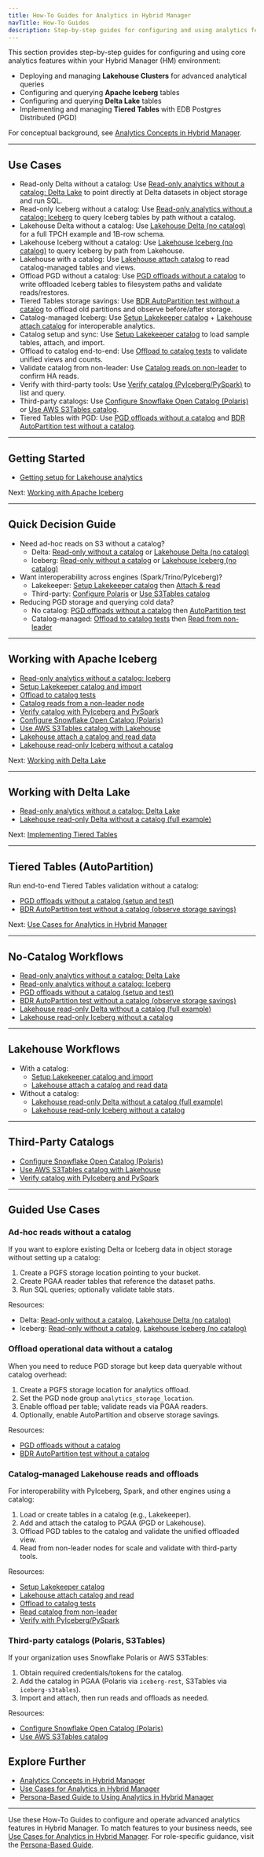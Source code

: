 ```yaml
---
title: How-To Guides for Analytics in Hybrid Manager
navTitle: How-To Guides
description: Step-by-step guides for configuring and using analytics features in Hybrid Manager, including Lakehouse Clusters, Apache Iceberg, Delta Lake, and Tiered Tables.
---
```


This section provides step-by-step guides for configuring and using core analytics features within your Hybrid Manager (HM) environment:

- Deploying and managing **Lakehouse Clusters** for advanced analytical queries
- Configuring and querying **Apache Iceberg** tables
- Configuring and querying **Delta Lake** tables
- Implementing and managing **Tiered Tables** with EDB Postgres Distributed (PGD)

For conceptual background, see [Analytics Concepts in Hybrid Manager](../../../hybrid-manager/analytics/learn/analytics_concepts).

---

## Use Cases

- Read-only Delta without a catalog: Use [Read-only analytics without a catalog: Delta Lake](./read-only-without-catalog) to point directly at Delta datasets in object storage and run SQL.
- Read-only Iceberg without a catalog: Use [Read-only analytics without a catalog: Iceberg](./read-only-analytics-iceberg) to query Iceberg tables by path without a catalog.
- Lakehouse Delta without a catalog: Use [Lakehouse Delta (no catalog)](./lakehouse-delta-no-catalog) for a full TPCH example and 1B-row schema.
- Lakehouse Iceberg without a catalog: Use [Lakehouse Iceberg (no catalog)](./lakehouse-iceberg-no-catalog) to query Iceberg by path from Lakehouse.
- Lakehouse with a catalog: Use [Lakehouse attach catalog](./lakehouse-attach-catalog-and-read) to read catalog-managed tables and views.
- Offload PGD without a catalog: Use [PGD offloads without a catalog](./pgd-offloads-without-catalog) to write offloaded Iceberg tables to filesystem paths and validate reads/restores.
- Tiered Tables storage savings: Use [BDR AutoPartition test without a catalog](./autopartition-test-without-catalog) to offload old partitions and observe before/after storage.
- Catalog-managed Iceberg: Use [Setup Lakekeeper catalog](./setup-lakekeeper-catalog-and-import) + [Lakehouse attach catalog](./lakehouse-attach-catalog-and-read) for interoperable analytics.
- Catalog setup and sync: Use [Setup Lakekeeper catalog](./setup-lakekeeper-catalog-and-import) to load sample tables, attach, and import.
- Offload to catalog end-to-end: Use [Offload to catalog tests](./offload-to-catalog-tests) to validate unified views and counts.
- Validate catalog from non-leader: Use [Catalog reads on non-leader](./read-catalog-from-non-leader) to confirm HA reads.
- Verify with third-party tools: Use [Verify catalog (PyIceberg/PySpark)](./verify-catalog-with-pyiceberg-pyspark) to list and query.
- Third-party catalogs: Use [Configure Snowflake Open Catalog (Polaris)](./configure-polaris-catalog) or [Use AWS S3Tables catalog](./lakehouse-s3tables-catalog).
- Tiered Tables with PGD: Use [PGD offloads without a catalog](./pgd-offloads-without-catalog) and [BDR AutoPartition test without a catalog](./autopartition-test-without-catalog).

---

## Getting Started

- [Getting setup for Lakehouse analytics](./getting-setup)

Next: [Working with Apache Iceberg](#working-with-apache-iceberg)

---

## Quick Decision Guide

- Need ad-hoc reads on S3 without a catalog?
  - Delta: [Read-only without a catalog](./read-only-without-catalog) or [Lakehouse Delta (no catalog)](./lakehouse-delta-no-catalog)
  - Iceberg: [Read-only without a catalog](./read-only-analytics-iceberg) or [Lakehouse Iceberg (no catalog)](./lakehouse-iceberg-no-catalog)
- Want interoperability across engines (Spark/Trino/PyIceberg)?
  - Lakekeeper: [Setup Lakekeeper catalog](./setup-lakekeeper-catalog-and-import) then [Attach & read](./lakehouse-attach-catalog-and-read)
  - Third-party: [Configure Polaris](./configure-polaris-catalog) or [Use S3Tables catalog](./lakehouse-s3tables-catalog)
- Reducing PGD storage and querying cold data?
  - No catalog: [PGD offloads without a catalog](./pgd-offloads-without-catalog) then [AutoPartition test](./autopartition-test-without-catalog)
  - Catalog-managed: [Offload to catalog tests](./offload-to-catalog-tests) then [Read from non-leader](./read-catalog-from-non-leader)

---

## Working with Apache Iceberg

- [Read-only analytics without a catalog: Iceberg](./read-only-analytics-iceberg)
- [Setup Lakekeeper catalog and import](./setup-lakekeeper-catalog-and-import)
- [Offload to catalog tests](./offload-to-catalog-tests)
- [Catalog reads from a non-leader node](./read-catalog-from-non-leader)
- [Verify catalog with PyIceberg and PySpark](./verify-catalog-with-pyiceberg-pyspark)
- [Configure Snowflake Open Catalog (Polaris)](./configure-polaris-catalog)
- [Use AWS S3Tables catalog with Lakehouse](./lakehouse-s3tables-catalog)
- [Lakehouse attach a catalog and read data](./lakehouse-attach-catalog-and-read)
- [Lakehouse read-only Iceberg without a catalog](./lakehouse-iceberg-no-catalog)

Next: [Working with Delta Lake](#working-with-delta-lake)

---

## Working with Delta Lake

- [Read-only analytics without a catalog: Delta Lake](./read-only-without-catalog)
- [Lakehouse read-only Delta without a catalog (full example)](./lakehouse-delta-no-catalog)

Next: [Implementing Tiered Tables](#implementing-tiered-tables)

---

## Tiered Tables (AutoPartition)

Run end-to-end Tiered Tables validation without a catalog:

- [PGD offloads without a catalog (setup and test)](./pgd-offloads-without-catalog)
- [BDR AutoPartition test without a catalog (observe storage savings)](./autopartition-test-without-catalog)

Next: [Use Cases for Analytics in Hybrid Manager](../../../hybrid-manager/analytics/learn/use-cases)

---

## No-Catalog Workflows

- [Read-only analytics without a catalog: Delta Lake](./read-only-without-catalog)
- [Read-only analytics without a catalog: Iceberg](./read-only-analytics-iceberg)
- [PGD offloads without a catalog (setup and test)](./pgd-offloads-without-catalog)
- [BDR AutoPartition test without a catalog (observe storage savings)](./autopartition-test-without-catalog)
 - [Lakehouse read-only Delta without a catalog (full example)](./lakehouse-delta-no-catalog)
 - [Lakehouse read-only Iceberg without a catalog](./lakehouse-iceberg-no-catalog)

---

## Lakehouse Workflows

- With a catalog:
  - [Setup Lakekeeper catalog and import](./setup-lakekeeper-catalog-and-import)
  - [Lakehouse attach a catalog and read data](./lakehouse-attach-catalog-and-read)
- Without a catalog:
  - [Lakehouse read-only Delta without a catalog (full example)](./lakehouse-delta-no-catalog)
  - [Lakehouse read-only Iceberg without a catalog](./lakehouse-iceberg-no-catalog)

---

## Third-Party Catalogs

- [Configure Snowflake Open Catalog (Polaris)](./configure-polaris-catalog)
- [Use AWS S3Tables catalog with Lakehouse](./lakehouse-s3tables-catalog)
- [Verify catalog with PyIceberg and PySpark](./verify-catalog-with-pyiceberg-pyspark)

---

## Guided Use Cases

### Ad-hoc reads without a catalog

If you want to explore existing Delta or Iceberg data in object storage without setting up a catalog:

1. Create a PGFS storage location pointing to your bucket.
2. Create PGAA reader tables that reference the dataset paths.
3. Run SQL queries; optionally validate table stats.

Resources:

- Delta: [Read-only without a catalog](./read-only-without-catalog), [Lakehouse Delta (no catalog)](./lakehouse-delta-no-catalog)
- Iceberg: [Read-only without a catalog](./read-only-analytics-iceberg), [Lakehouse Iceberg (no catalog)](./lakehouse-iceberg-no-catalog)

### Offload operational data without a catalog

When you need to reduce PGD storage but keep data queryable without catalog overhead:

1. Create a PGFS storage location for analytics offload.
2. Set the PGD node group `analytics_storage_location`.
3. Enable offload per table; validate reads via PGAA readers.
4. Optionally, enable AutoPartition and observe storage savings.

Resources:

- [PGD offloads without a catalog](./pgd-offloads-without-catalog)
- [BDR AutoPartition test without a catalog](./autopartition-test-without-catalog)

### Catalog-managed Lakehouse reads and offloads

For interoperability with PyIceberg, Spark, and other engines using a catalog:

1. Load or create tables in a catalog (e.g., Lakekeeper).
2. Add and attach the catalog to PGAA (PGD or Lakehouse).
3. Offload PGD tables to the catalog and validate the unified offloaded view.
4. Read from non-leader nodes for scale and validate with third-party tools.

Resources:

- [Setup Lakekeeper catalog](./setup-lakekeeper-catalog-and-import)
- [Lakehouse attach catalog and read](./lakehouse-attach-catalog-and-read)
- [Offload to catalog tests](./offload-to-catalog-tests)
- [Read catalog from non-leader](./read-catalog-from-non-leader)
- [Verify with PyIceberg/PySpark](./verify-catalog-with-pyiceberg-pyspark)

### Third-party catalogs (Polaris, S3Tables)

If your organization uses Snowflake Polaris or AWS S3Tables:

1. Obtain required credentials/tokens for the catalog.
2. Add the catalog in PGAA (Polaris via `iceberg-rest`, S3Tables via `iceberg-s3tables`).
3. Import and attach, then run reads and offloads as needed.

Resources:

- [Configure Snowflake Open Catalog (Polaris)](./configure-polaris-catalog)
- [Use AWS S3Tables catalog](./lakehouse-s3tables-catalog)

## Explore Further

- [Analytics Concepts in Hybrid Manager](../../../hybrid-manager/analytics/learn/analytics_concepts)
- [Use Cases for Analytics in Hybrid Manager](../../../hybrid-manager/analytics/learn/use-cases)
- [Persona-Based Guide to Using Analytics in Hybrid Manager](../personas)

---

Use these How-To Guides to configure and operate advanced analytics features in Hybrid Manager.
To match features to your business needs, see [Use Cases for Analytics in Hybrid Manager](../../../hybrid-manager/analytics/learn/use-cases).
For role-specific guidance, visit the [Persona-Based Guide](../personas).
